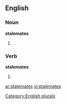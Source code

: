 ==English==

===Noun===
'''stalemates'''

# {{plural of |[[stalemate]]}}

===Verb===
'''stalemates'''

# {{third-person singular of|[[stalemate]]}}

[[Category:English plurals]]

[[ar:stalemates]]
[[vi:stalemates]]